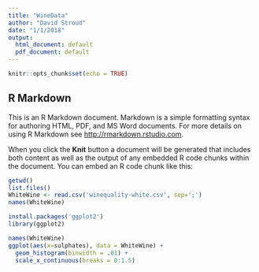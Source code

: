 ```yaml
---
title: "WineData"
author: "David Stroud"
date: "1/1/2018"
output:
  html_document: default
  pdf_document: default
---
```


```r
knitr::opts_chunk$set(echo = TRUE)
```

## R Markdown

This is an R Markdown document. Markdown is a simple formatting syntax for authoring HTML, PDF, and MS Word documents. For more details on using R Markdown see <http://rmarkdown.rstudio.com>.

When you click the **Knit** button a document will be generated that includes both content as well as the output of any embedded R code chunks within the document. You can embed an R code chunk like this:

```r
getwd()
list.files()
WhiteWine <- read.csv('winequality-white.csv', sep=';')
names(WhiteWine)
```


```r
install.packages('ggplot2')
library(ggplot2)

names(WhiteWine)
ggplot(aes(x=sulphates), data = WhiteWine) +
  geom_histogram(binwidth = .01) +
  scale_x_continuous(breaks = 0:1.5)
```

